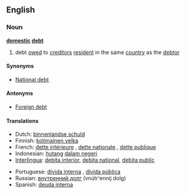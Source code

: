 ==English==

===Noun===
'''[[domestic]] [[debt]]'''

# debt [[owe]]d to [[creditor]]s [[resident]] in the same [[country]] as the [[debtor]]

====Synonyms====
* [[National debt]]

====Antonyms====
* [[Foreign debt]]

====Translations====
{{top}}
*Dutch: [[binnenlandse schuld]] {{f}}
*Finnish: [[kotimainen velka]]
*French: [[dette intérieure]] {{f}}, [[dette nationale]] {{f}}, [[dette publique]] {{f}}
*Indonesian: [[hutang]] [[dalam negeri]]
*[[Interlingua]]: [[debita interior]], [[debita national]], [[debita public]]
{{mid}}
*Portuguese: [[dívida interna]] {{f}}, [[dívida pública]] {{f}}
*Russian: [[внутренний долг]] (vnútr'ennij dolg) {{m}}
*Spanish: [[deuda interna]] {{f}}
{{bottom}}